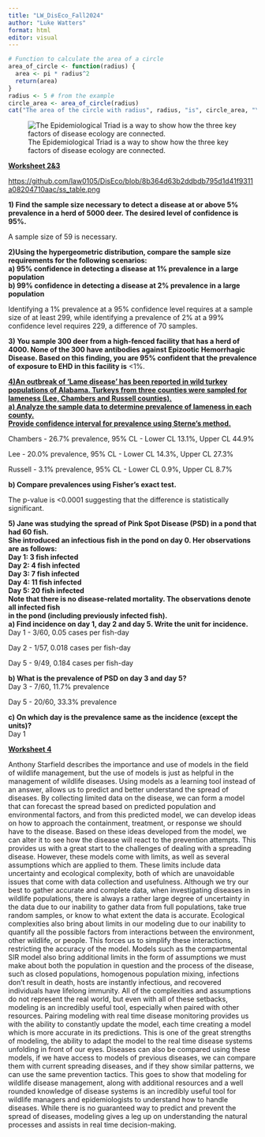 ---
title: "LW_DisEco_Fall2024"
author: "Luke Watters"
format: html
editor: visual
---

```{r}
# Function to calculate the area of a circle
area_of_circle <- function(radius) {
  area <- pi * radius^2
  return(area)
}
radius <- 5 # from the example
circle_area <- area_of_circle(radius)
cat("The area of the circle with radius", radius, "is", circle_area, "\n")
```

![The Epidemiological Triad is a way to show how the three key factors of disease ecology are connected.](images/clipboard-2779519854.png)

[**Worksheet 2&3**]{.underline}

<https://github.com/law0105/DisEco/blob/8b364d63b2ddbdb795d1d41f9311a08204710aac/ss_table.png>

**1) Find the sample size necessary to detect a disease at or above 5% prevalence in a herd of 5000 deer. The desired level of confidence is 95%.**

A sample size of 59 is necessary.

**2)Using the hypergeometric distribution, compare the sample size requirements for the following scenarios:\
a) 95% confidence in detecting a disease at 1% prevalence in a large population\
b) 99% confidence in detecting a disease at 2% prevalence in a large population**

Identifying a 1% prevalence at a 95% confidence level requires at a sample size of at least 299, while identifying a prevalence of 2% at a 99% confidence level requires 229, a difference of 70 samples.

**3) You sample 300 deer from a high-fenced facility that has a herd of 4000. None of the 300 have antibodies against Epizootic Hemorrhagic Disease. Based on this finding, you are 95% confident that the prevalence of exposure to EHD in this facility is** \<1%.

[**4)An outbreak of ‘Lame disease’ has been reported in wild turkey populations of Alabama. Turkeys from three counties were sampled for lameness (Lee, Chambers and Russell counties).\
a) Analyze the sample data to determine prevalence of lameness in each county.\
Provide confidence interval for prevalence using Sterne’s method.**]{.underline}

Chambers - 26.7% prevalence, 95% CL - Lower CL 13.1%, Upper CL 44.9%

Lee - 20.0% prevalence, 95% CL - Lower CL 14.3%, Upper CL 27.3%

Russell - 3.1% prevalence, 95% CL - Lower CL 0.9%, Upper CL 8.7%\

**b) Compare prevalences using Fisher’s exact test.**

The p-value is \<0.0001 suggesting that the difference is statistically significant.

**5) Jane was studying the spread of Pink Spot Disease (PSD) in a pond that had 60 fish.\
She introduced an infectious fish in the pond on day 0. Her observations are as follows:\
Day 1: 3 fish infected\
Day 2: 4 fish infected\
Day 3: 7 fish infected\
Day 4: 11 fish infected\
Day 5: 20 fish infected\
Note that there is no disease-related mortality. The observations denote all infected fish\
in the pond (including previously infected fish).\
a) Find incidence on day 1, day 2 and day 5. Write the unit for incidence.**\
Day 1 - 3/60, 0.05 cases per fish-day

Day 2 - 1/57, 0.018 cases per fish-day

Day 5 - 9/49, 0.184 cases per fish-day

**b) What is the prevalence of PSD on day 3 and day 5?**\
Day 3 - 7/60, 11.7% prevalence

Day 5 - 20/60, 33.3% prevalence

**c) On which day is the prevalence same as the incidence (except the units)?**\
Day 1

[**Worksheet 4**]{.underline}

Anthony Starfield describes the importance and use of models in the field of wildlife management, but the use of models is just as helpful in the management of wildlife diseases. Using models as a learning tool instead of an answer, allows us to predict and better understand the spread of diseases. By collecting limited data on the disease, we can form a model that can forecast the spread based on predicted population and environmental factors, and from this predicted model, we can develop ideas on how to approach the containment, treatment, or response we should have to the disease. Based on these ideas developed from the model, we can alter it to see how the disease will react to the prevention attempts. This provides us with a great start to the challenges of dealing with a spreading disease. However, these models come with limits, as well as several assumptions which are applied to them. These limits include data uncertainty and ecological complexity, both of which are unavoidable issues that come with data collection and usefulness. Although we try our best to gather accurate and complete data, when investigating diseases in wildlife populations, there is always a rather large degree of uncertainty in the data due to our inability to gather data from full populations, take true random samples, or know to what extent the data is accurate. Ecological complexities also bring about limits in our modeling due to our inability to quantify all the possible factors from interactions between the environment, other wildlife, or people. This forces us to simplify these interactions, restricting the accuracy of the model. Models such as the compartmental SIR model also bring additional limits in the form of assumptions we must make about both the population in question and the process of the disease, such as closed populations, homogenous population mixing, infections don’t result in death, hosts are instantly infectious, and recovered individuals have lifelong immunity. All of the complexities and assumptions do not represent the real world, but even with all of these setbacks, modeling is an incredibly useful tool, especially when paired with other resources. Pairing modeling with real time disease monitoring provides us with the ability to constantly update the model, each time creating a model which is more accurate in its predictions. This is one of the great strengths of modeling, the ability to adapt the model to the real time disease systems unfolding in front of our eyes. Diseases can also be compared using these models, if we have access to models of previous diseases, we can compare them with current spreading diseases, and if they show similar patterns, we can use the same prevention tactics. This goes to show that modeling for wildlife disease management, along with additional resources and a well rounded knowledge of disease systems is an incredibly useful tool for wildlife managers and epidemiologists to understand how to handle diseases. While there is no guaranteed way to predict and prevent the spread of diseases, modeling gives a leg up on understanding the natural processes and assists in real time decision-making.

